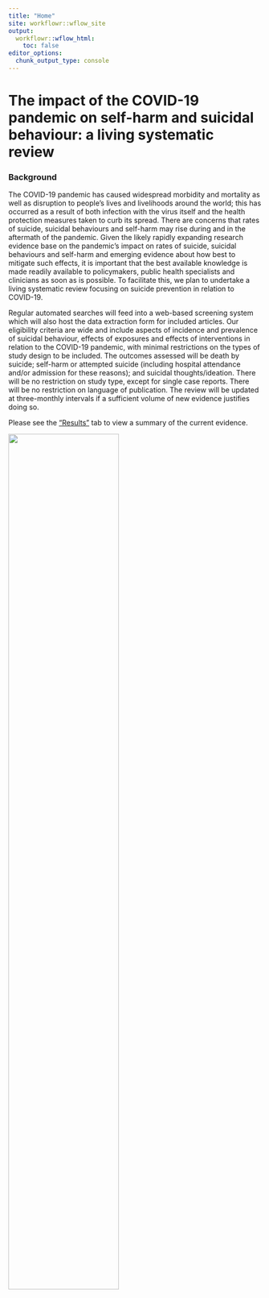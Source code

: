 ```yaml
---
title: "Home"
site: workflowr::wflow_site
output:
  workflowr::wflow_html:
    toc: false
editor_options:
  chunk_output_type: console
---
```


# The impact of the COVID-19 pandemic on self-harm and suicidal behaviour: a living systematic review

### Background 

The COVID-19 pandemic has caused widespread morbidity and mortality as well as disruption to people’s lives and livelihoods around the world; this has occurred as a result of both infection with the virus itself and the health protection measures taken to curb its spread. There are concerns that rates of suicide, suicidal behaviours and self-harm may rise during and in the aftermath of the pandemic. Given the likely rapidly expanding research evidence base on the pandemic’s impact on rates of suicide, suicidal behaviours and self-harm and emerging evidence about how best to mitigate such effects, it is important that the best available knowledge is made readily available to policymakers, public health specialists and clinicians as soon as is possible. To facilitate this, we plan to undertake a living systematic review focusing on suicide prevention in relation to COVID-19.

Regular automated searches will feed into a web-based screening system which will also host the data extraction form for included articles. Our eligibility criteria are wide and include aspects of incidence and prevalence of suicidal behaviour, effects of exposures and effects of interventions in relation to the COVID-19 pandemic, with minimal restrictions on the types of study design to be included. The outcomes assessed will be death by suicide; self-harm or attempted suicide (including hospital attendance and/or admission for these reasons); and suicidal thoughts/ideation. There will be no restriction on study type, except for single case reports. There will be no restriction on language of publication. The review will be updated at three-monthly intervals if a sufficient volume of new evidence justifies doing so.

Please see the ["Results"](results.html) tab to view a summary of the current evidence.



<img src="figures/all_unis.png" alt="" width = "66%">

